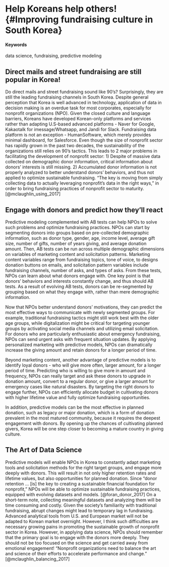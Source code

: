 # Help Koreans help others! {#Improving fundraising culture in South Korea}

#### Keywords {-}

data science, fundraising, predictive modeling

## Direct mails and street fundraising are still popular in Korea!

Do direct mails and street fundraising sound like 90's? Surprisingly, they are still the leading fundraising channels in South Korea. Despite general perception that Korea is well advanced in technology, application of data in decision making is an overdue task for most corporates, especially for nonprofit organizations (NPO). Given the closed culture and language barriers, Koreans have developed Korean-only platforms and services rather than adapting U.S-based advanced platforms - Naver for Google, Kakaotalk for imessage/Whatsapp, and Jandi for Slack. Fundraising data platform is not an exception - HumanSoftware, which merely provides minimal dashboard, for Salesforce. Even though the size of nonprofit sector has rapidly grown in the past two decades, the sustainability of the organizations still relies on 90's tactics. This leads to 2 major problems in facilitating the development of nonprofit sector: 1) Despite of massive data collected on demographic donor information, critical information about donors' interests is still missing. 2) Accumulated donor information is not properly analyzed to better understand donors' behaviors, and thus not applied to optimize sustainable fundraising. "The key is moving from simply collecting data to actually leveraging nonprofit's data in the right ways," in order to bring fundraising practices of nonprofit sector to maturity. [@mclaughlin_using_2017]


## Engage with donors and predict how they'll react

Predictive modeling complemented with AB tests can help NPOs to solve such problems and optimize fundraising practices.
NPOs can start by segmenting donors into groups based on pre-collected demographic information, such as donor type, gender, age, income level, average gift size, number of gifts, number of years giving, and average donation amount. Then, AB tests can be run across multiple demographic dimensions on variables of marketing content and solicitation patterns. Marketing content variables range from fundraising topics, tone of voice, to designs donation buttons on emails, and solicitation pattern variables include fundraising channels, number of asks, and types of asks. From these tests, NPOs can learn about what donors engage with. One key point is that donors' behaviors and interests constantly change, and thus should AB tests. As a result of evolving AB tests, donors can be re-segmented by grouping based on what they engage with, rather than mere demographic information.

Now that NPOs better understand donors' motivations, they can predict the most effective ways to communicate with newly segmented groups. For example, traditional fundraising tactics might still work best with the older age groups, while digitalization might be critical for targeting younger groups by activating social media channels and utilizing email solicitation. For donors who are particularly enthusiastic about emergency fundraising, NPOs can send urgent asks with frequent situation updates. By applying personalized marketing with predictive models, NPOs can dramatically increase the giving amount and retain donors for a longer period of time.

Beyond marketing content, another advantage of predictive models is to identify loyal donors - who will give more often, larger amount, for a longer period of time. Predicting who is willing to give more in amount and frequency, NPOs can really target and ask these donors to upgrade in donation amount, convert to a regular donor, or give a larger amount for emergency cases like natural disasters. By targeting the right donors to engage further, NPOs can efficiently allocate budget in cultivating donors with higher lifetime value and fully optimize fundraising opportunities.

In addition, predictive models can be the most effective in planned donation, such as legacy or major donation, which is a form of donation prevalent in the most matured community, because it requires the deepest engagement with donors. By opening up the chances of cultivating planned givers, Korea will be one step closer to becoming a mature country in giving culture.


## The Art of Data Science

Predictive models will enable NPOs in Korea to constantly adapt marketing tools and solicitation methods for the right target groups, and engage more deeply with donors. This will result in not only higher retention rates and lifetime values, but also opportunities for planned donation. Since "donor retention … [is] the key to creating a sustainable financial foundation for nonprofit," NPOs will be able to optimize sustainable fundraising practices, equipped with evolving datasets and models. [@foran_donor_2017]
On a short-term note, collecting meaningful datasets and analyzing them will be time consuming and costly. Given the society's familiarity with traditional fundraising, abrupt changes might lead to temporary lag in fundraising. Advanced analytical tools from U.S. and European market will not be adapted to Korean market overnight. However, I think such difficulties are necessary growing pains in promoting the sustainable growth of nonprofit sector in Korea.
However, in applying data science, NPOs should remember that the primary goal is to engage with the donors more deeply. They should not be too focused on the science and get carried away from emotional engagement! "Nonprofit organizations need to balance the art and science of their efforts to accelerate performance and change." [@mclaughlin_balancing_2017]
